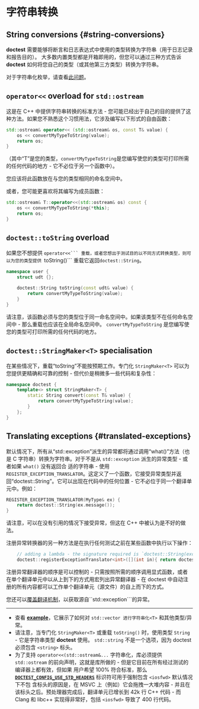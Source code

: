 
# 字符串转换

## String conversions {#string-conversions}

**doctest** 需要能够将断言和日志表达式中使用的类型转换为字符串（用于日志记录和报告目的）。
大多数内置类型都是开箱即用的，但您可以通过三种方式告诉 **doctest** 如何将您自己的类型（或其他第三方类型）转换为字符串。

对于字符串化枚举，请查看[此问题](https://github.com/doctest/doctest/issues/121)。

## ```operator<<``` overload for ```std::ostream```

这是在 C++ 中提供字符串转换的标准方法 - 您可能已经出于自己的目的提供了这种方法。如果您不熟悉这个习惯用法，它涉及编写以下形式的自由函数：

```c++
std::ostream& operator<< (std::ostream& os, const T& value) {
    os << convertMyTypeToString(value);
    return os;
}
```

（其中“T”是您的类型，`convertMyTypeToString`是您编写使您的类型可打印所需的任何代码的地方 - 它不必位于另一个函数中）。

您应该将此函数放在与您的类型相同的命名空间中。

或者，您可能更喜欢将其编写为成员函数：

```c++
std::ostream& T::operator<<(std::ostream& os) const {
    os << convertMyTypeToString(*this);
    return os;
}
```

## ```doctest::toString``` overload

如果您不想提供 ``operator<<``` 重载，或者您想出于测试目的以不同方式转换类型，则可以为您的类型提供 ``toString()``` 重载它返回``doctest::String``。

```c++
namespace user {
    struct udt {};
    
    doctest::String toString(const udt& value) {
        return convertMyTypeToString(value);
    }
}
```

请注意，该函数必须与您的类型位于同一命名空间中。如果该类型不在任何命名空间中 - 那么重载也应该在全局命名空间中。 ```convertMyTypeToString``` 是您编写使您的类型可打印所需的任何代码的地方。

## ```doctest::StringMaker<T>``` specialisation

在某些情况下，重载“toString”不能按预期工作。专门化 ```StringMaker<T>``` 可以为您提供更精确和可靠的控制 - 但代价是稍微多一些代码和复杂性：
```c++
namespace doctest {
    template<> struct StringMaker<T> {
        static String convert(const T& value) {
            return convertMyTypeToString(value);
        }
    };
}
```

## Translating exceptions {#translated-exceptions}

默认情况下，所有从“std::exception”派生的异常都将通过调用“what()”方法（也是 C 字符串）转换为字符串。对于不是从 ```std::exception``` 派生的异常类型 - 或者如果 ```what()``` 没有返回合
适的字符串 - 使用 ```REGISTER_EXCEPTION_TRANSLATOR```。这定义了一个函数，它接受异常类型并返回“doctest::String”。它可以出现在代码中的任何位置 - 它不必位于同一个翻译单元中。例如：
```c++
REGISTER_EXCEPTION_TRANSLATOR(MyType& ex) {
    return doctest::String(ex.message());
}
```

请注意，可以在没有引用的情况下接受异常，但这在 C++ 中被认为是不好的做法。

注册异常转换器的另一种方法是在执行任何测试之前在某些函数中执行以下操作：

```c++
    // adding a lambda - the signature required is `doctest::String(exception_type)`
    doctest::registerExceptionTranslator<int>([](int in){ return doctest::toString(in); });
```
注册异常翻译器的顺序是可以控制的 - 只需按照所需的顺序调用显式函数，或者在单个翻译单元中以从上到下的方式用宏列出异常翻译器 - 在 doctest 中自动注册的所有内容都可以工作单个翻译单元（源文件）的自上而下的方式。

您还可以[覆盖翻译机制](https://github.com/catchorg/Catch2/issues/539#issuecomment-454549904)，以获取源自``std::exception```的异常。

------

- 查看 [**example**](https://gitee.com/kumo-hub/doctest/tree/master/examples/all_features/stringification.cpp)，它展示了如何对 ```std::vector 进行字符串化<T>``` 和其他类型/异常。
- 请注意，当专门化 ```StringMaker<T>``` 或重载 ```toString()``` 时，使用类型 ```String``` - 它是字符串类型 **doctest** 使用。 ```std::string``` 不是一个选项，因为 doctest 必须包含 ```<string>``` 标头。
- 为了支持 ```operator<<(std::ostream&...``` 字符串化，库必须提供 ```std::ostream``` 的前向声明，这就是库所做的 - 但是它目前在所有经过测试的编译器上都有效，但如果
用户希望 100% 符合标准，那么 [**```DOCTEST_CONFIG_USE_STD_HEADERS```**](configuration.mdx#doctest_config_use_std_headers ) 标识符可用于强制包含 ```<iosfwd>``` 默认情况下不包
含标头的原因是，在 MSVC 上（例如）它会拖拽一大堆内容 - 并且在该标头之后。预处理器完成后，翻译单元已增长到 42k 行 C++ 代码 - 而 Clang 和 libc++ 实现得非常好，包括 ``<iosfwd>`` 导致了 400 行代码。
